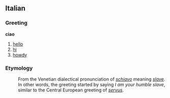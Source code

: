 == Italian ==
=== Greeting ===
'''ciao'''
# [[hello]]
# [[hi]]
# [[howdy]]
=== Etymology ===
: From the Venetian dialectical pronunciation of ''[[schiavo]]'' meaning ''[[slave]]''. In other words, the greeting started by saying ''I am your humble slave'', similar to the Central European greeting of ''[[servus]]''.